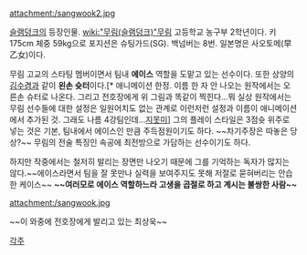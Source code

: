 attachment:/sangwook2.jpg

[[슬램덩크]]의 등장인물. [[wiki:"무림(슬램덩크)"무림]] 고등학교 농구부 2학년이다. 키 175cm 체중 59kg으로 포지션은 슈팅가드(SG). 백넘버는 8번. 일본명은 사오토메(早乙女)이다.

무림 고교의 스타팅 멤버이면서 팀내 '''에이스''' 역할을 도맡고 있는 선수이다. 또한 상양의 [[김수겸]]과 같이 '''왼손 슛터'''이다.[* 애니메이션 한정. 이름 한 자 안 나오는 원작에서는 오른손 슈터로 나온다. 그리고 전호장에게 위 그림과 똑같이 찍힌다...뭐 실상 원작에서는 무림 선수들에 대한 설정은 일원어치도 없는 관계로 이런저런 설정과 이름이 애니메이션에서 추가된 것. 그래도 나름 4강팀인데...[[지못미]]] 그의 플레이 스타일은 3점슛 위주로 넣는 것은 기본, 팀내에서 에이스인 만큼 주득점원이기도 하다. ~~차기주장은 따놓은 당상?~~ 무림의 전술 특징인 속공에 최전방으로 가담하는 선수이기도 하다. 

하지만 작중에서는 철저히 발리는 장면만 나오기 때문에 그를 기억하는 독자가 많지는 않다.~~에이스라면서 팀을 잘 못만나 실력을 보여주지도 못해 저절로 묻혀버리는 안습한 케이스~~ '''~~여러모로 에이스 역할하느라 고생을 곱절로 하고 계시는 불쌍한 사람~~'''

attachment:/sangwook.jpg

~~이 와중에 전호장에게 발리고 있는 최상욱~~

[[각주]]
